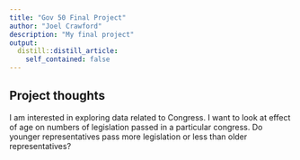```yaml
---
title: "Gov 50 Final Project"
author: "Joel Crawford"
description: "My final project"
output:
  distill::distill_article:
    self_contained: false
---
```




## Project thoughts

I am interested in exploring data related to Congress. I want to look at effect of age on numbers of legislation passed in a particular congress. Do younger representatives pass more legislation or less than older representatives? 